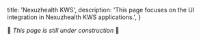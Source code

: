   title: 'Nexuzhealth KWS',
  description:
    'This page focuses on the UI integration in Nexuzhealth KWS applications.',
}

🚧 *This page is still under construction* 🚧
